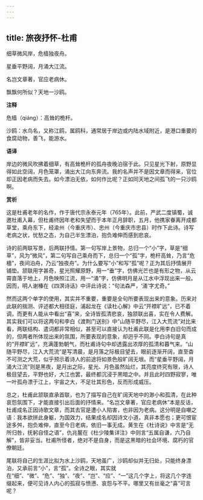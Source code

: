 ```yaml
---
---
---
```

title: 旅夜抒怀-杜甫
---

细草微风岸，危樯独夜舟。

星垂平野阔，月涌大江流。

名岂文章著，官应老病休。

飘飘何所似？天地一沙鸥。

**注释**

危樯（qiáng）：高耸的桅杆。

沙鸥：水鸟名，又称江鸥，属鸥科，通常居于岸边或内陆水域附近，是港口重要的食腐动物，善飞，能游水。

**语译**

岸边的微风吹拂着细草，有高耸桅杆的孤舟夜晚泊宿于此。只见星光下射，原野显得如此空阔，月色笼罩，涌出大江向东奔流。我的名声并不是因文章而得来，官位却正因老病而失去。如今漂泊无依，如何作比呢？正如同天地之间孤飞的一只沙鸥啊。

**赏析**

这是杜甫老年的名作，作于唐代宗永泰元年（765年）。此前，严武二度镇蜀，诚邀杜甫入幕，但杜甫终因年老和失望而于本年正月辞职，五月，他携家眷离开成都草堂，乘舟东下，经渝州（今重庆市）、忠州（今重庆市忠县）时作下此诗。诗写老病之状，忧愁之态，为自己半生漂泊，抱负难伸而感到悲哀。

诗的前两联写景，后两联抒情。第一句写岸上景物，总归一个“小”字，草是“细草”，风为“微风”，第二句写自己乘舟而下，总归一个“孤”字，桅杆高耸，乃言“危檣”，夜间泊舟，乃云“独夜舟”。为什么要写“小”和写“孤”呢？正为其后抒情展开铺垫。颔联用字甚奇，星光照耀原野，用一“垂”字，仿佛光芒也是有形之物，从云霄直落于地上，月色映照江流，用一“涌”字，仿佛明月是从江水中浮现出来一般。因而，明人谢榛在《四溟诗话》中评此诗说：“句法森严，‘涌’字尤奇。”

然而这两个单字的使用，其实并不重要，重要是全句所要表现出来的意象。历来对此联的揣测、评述都大相径庭，浦起龙在《读杜心解》中云“开襟旷远”，已不着调，而更有人能从中看出“喜”来，全诗皆孤清悲哀，独颔联出喜，实在令人费解。其实我们可以将这两句和李白《渡荆门送别》中“山随平野尽，江入大荒流”对比来看，两联结构、遣词都非常相似，甚至可以直接认为杜甫此联是化用李白旧句而成的，但两者所体现出来的氛围，所要表现的意象，却迥乎不同。李白诗句是真的“开襟旷远”，充满蓬勃朝气，而杜甫诗句中却透露出浓厚的孤清和暮气来。“山随平野尽，江入大荒流”是写清晨，是月落之际极目望去，眼前逐渐开阔，直至杳不可测之大荒，似乎预示着诗人的前途将如景色般旷阔无垠。而“星垂平野阔，月涌大江流”则是黑夜，是月出之际，星光、月色虽然灿烂，其亮度终究有限，诗人极目望去，平野也好，大江也罢，最终都沉浸于黑暗之中。并且此时四野寂寥，唯一叶孤舟漂于江上，宇宙之大，不足壮其形色，反而形成威压。

总之，杜甫此颔联直承首联，也为了描写自己在旷阔天地中的渺小和孤清，在此种哀怨氛围下，才能直接引出后面的抒情来。“名岂文章著，官应老病休”本是反话，杜甫成名正因诗歌文章，而其去官是遭小人陷害，也非因为老病。这分明是自嘲之语：我本欲拼此身躯，为国效力，结果成名却因诗文小道，真非本愿也；更可恨宦途多舛，抱负难伸，直至今日老病，依旧一事无成。黄生在《杜诗说》中言是“无所归咎，抚躬自怪之语”，仇兆鳌在《杜少陵集详注》中则言“五属自谦，六乃自解”，皆非妥当。杜甫所怪者，绝对不是自身，而是这黑暗的社会环境、腐朽的官僚朝廷。

尾联将自己的生涯比拟为水上沙鸥，天地虽广，沙鸥却似并无归处，只能终身漂泊，又承前言“小”，言“孤”。全诗之眼，其实就在“细”、“微”、“危”、“独”、“夜”、“岂”、“应”、“一”这几个字上，将这几个字连缀起来，便可见诗人内心的孤寂与愤懑、哀怨与不平。哪里又有丝毫之“喜”可言呢？